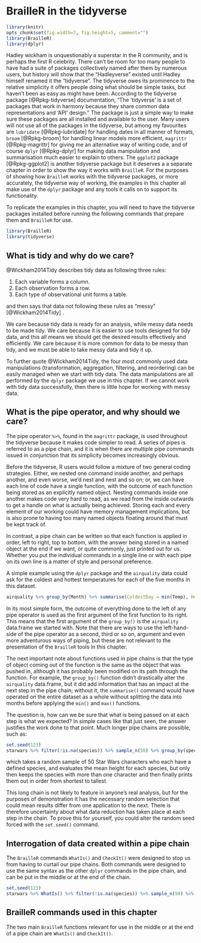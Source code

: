 # BrailleR in the tidyverse {#Tidyverse}

```r
library(knitr)
opts_chunk$set(fig.width=7, fig.height=5, comment="")
library(BrailleR)
library(dplyr)
```


Hadley wickham is unquestionably a superstar in the R community, and is perhaps the first R celebrity. There can't be room for too many people to have had a suite of packages collectively named after them by numerous users, but history will show that the "Hadleyverse" existed until Hadley himself renamed it the "tidyverse". The tidyverse owes its prominence to the relative simplicity it offers people doing what should be simple tasks, but haven't been as easy as might have been. According to the tidyverse package [@Rpkg-tidyverse] documentation, "The 'tidyverse' is a set of packages that work in harmony
    because they share common data representations and 'API' design." The package is just a simple way to make sure these packages are all installed and available to the user. Many users will not use all of the packages in the tidyverse, but among my favourites are `lubridate` [@Rpkg-lubridate] for handling dates in all manner of formats, `broom` [@Rpkg-broom] for handling linear models more efficient, 
`magrittr` [@Rpkg-magrittr] for giving me an alternative way of writing code, and of course `dplyr` [@Rpkg-dplyr] for making data manipulation and summarisation much easier to explain to others. The `ggplot2` package [@Rpkg-ggplot2] is another tidyverse package but it deserves a a separate chapter in order to show the way it works with `BrailleR`.  For the purposes of showing how `BrailleR` works with the tidyverse packages, or more accurately, the tidyverse way of working, the examples in this chapter all make use of the `dplyr` package and any tools it calls on to support its functionality.

To replicate the examples in this chapter, you will need to have the tidyverse packages installed before running the following commands that prepare them and `BrailleR` for use.

```r
library(BrailleR)   
library(tidyverse)
```
## What is tidy and why do we care?

@Wickham2014Tidy describes tidy data as following three rules:

1. Each variable forms a column.
2. Each observation forms a row.
3. Each type of observational unit forms a table.

and then says that data not following these rules as "messy" [@Wickham2014Tidy] .

We care because tidy data is ready for an analysis, while messy data needs to be made tidy. We care because it is easier to use tools designed for tidy data, and this all means we should get the desired results effectively and efficiently. We care because it is more common for data to be messy than tidy, and we must be able to take messy data and tidy it up.

To further quote @Wickham2014Tidy, the four most commonly used data manipulations (transformation, aggregation, filtering, and reordering) can be easily managed when we start with tidy data. The data manipulations are all performed by the `dplyr` package we use in this chapter. If we cannot work with tidy data successfully, then there is little hope for working with messy data. 

 
## What is the pipe operator, and why should we care?

The pipe operator `%>%`, found in the `magrittr` package,  is used throughout the tidyverse because it makes code simpler to read. A series of pipes is referred to as a pipe chain, and it is when there are multiple pipe commands issued in conjunction that its simplicity becomes increasingly obvious. 

Before the tidyverse, R users would follow a mixture of two general coding strategies. Either, we nested one command inside another, and perhaps another, and even worse, we'd nest and nest and so on; or, we can have each line of code have a single function, with the outcome of each function being stored as an explicitly named object. Nesting commands inside one another makes code very hard to read, as we read from the inside outwards to get a handle on what is actually being achieved. Storing each and every element of our working could have memory management implications, but is also prone to having too many named objects floating around that must be kept track of.

In contrast, a pipe chain can be written so that each function is applied in order, left to right, top to bottom, with the answer being stored in a named object at the end if we want, or quite commonly, just printed out for us. Whether you put the individual commands in a single line or with each pipe on its own line is a matter of style and personal preference.

A simple example using the `dplyr` package and the `airquality` data could ask for the coldest and hottest temperatures for each of the five months in this dataset.
```r
airquality %>% group_by(Month) %>% summarise(ColdestDay = min(Temp), HottestDay = max(Temp))
```
 
In its most simple form, the outcome of everything done to the left of any pipe operator is used as the first argument of the first function to its right. This means that the first argument of the `group_by()` is the `airquality` data.frame we started with.  Note that there are ways to use the left-hand-side of the pipe operator as a second, third or so on, argument and even more adventurous ways of piping, but these are not relevant to the presentation of the `BrailleR` tools in this chapter.

The next important note about functions used in pipe chains is that the type of object coming out of the function is the same as the object that was pushed in, although it has probably been modified on its path through the function. For example, the `group_by()` function didn't drastically alter the `airquality` data.frame, but it did add information that has an impact at the next step in the pipe chain; without it, the `summarise()` command would have operated on the entire dataset as a whole without splitting the data into months before applying the `min()` and `max()` functions.

The question is, how can we be sure that what is being passed on at each step is what we expected? In simple cases like that just seen, the answer justifies the work done to that point. Much longer pipe chains are possible, such as:
```r
set.seed(123)
starwars %>% filter(!is.na(species)) %>% sample_n(50) %>% group_by(species) %>% summarise(N = n(), MeanHeight = mean(height, na.rm=TRUE)) %>% filter(N>1) %>% arrange(MeanHeight)
```
which takes a  random sample of 50 Star Wars characters who each have a defined species, and evaluates the mean height for each species, but only then keeps the species with more than one character and then finally prints them out in order from shortest to tallest.

This long chain is not likely to feature in anyone's real analysis, but for the purposes of demonstration it has the necessary random selection that could mean results differ from one application to the next. There is therefore uncertainty about what data reduction has taken place at each step in the chain. To prove this for yourself, you could alter the random seed forced with the `set.seed()` command.



## Interrogation of data created within a pipe chain

The `BrailleR` commands `WhatIs()` and `CheckIt()` were designed to stop us from having to curtail our pipe chains. Both commands were designed to use the same syntax as the other `dplyr` commands in the pipe chain, and can be put  in the middle or at the end of the chain.


```r
set.seed(123)
starwars %>% WhatIs() %>% filter(!is.na(species)) %>% sample_n(50) %>% group_by(species) %>% summarise(N = n(), MeanHeight = mean(height, na.rm=TRUE)) %>% CheckIt() %>% filter(N>1) %>% CheckIt() %>% arrange(MeanHeight) 
```
## BrailleR commands used in this chapter


The two main `BrailleR` functions relevant for use in the middle or at the end of a pipe chain are `WhatIs()` and `CheckIt()`.

